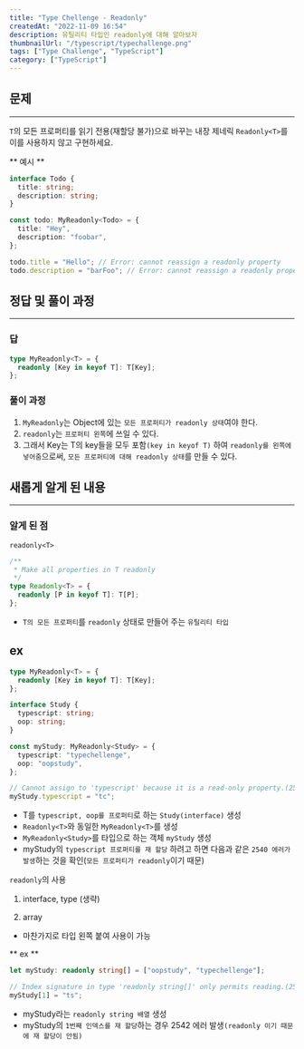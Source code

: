 ```yaml
---
title: "Type Chellenge - Readonly"
createdAt: "2022-11-09 16:54"
description: 유틸리티 타입인 readonly에 대해 알아보자
thumbnailUrl: "/typescript/typechallenge.png"
tags: ["Type Challenge", "TypeScript"]
category: ["TypeScript"]
---
```


## 문제

---

`T`의 모든 프로퍼티를 읽기 전용(재할당 불가)으로 바꾸는 내장 제네릭 `Readonly<T>`를 이를 사용하지 않고 구현하세요.

** 예시 **

```ts
interface Todo {
  title: string;
  description: string;
}

const todo: MyReadonly<Todo> = {
  title: "Hey",
  description: "foobar",
};

todo.title = "Hello"; // Error: cannot reassign a readonly property
todo.description = "barFoo"; // Error: cannot reassign a readonly property
```

## 정답 및 풀이 과정

---

### 답

```ts
type MyReadonly<T> = {
  readonly [Key in keyof T]: T[Key];
};
```

### 풀이 과정

>

1. `MyReadonly`는 Object에 있는 `모든 프로퍼티가 readonly 상태`여야 한다.
2. `readonly`는 `프로퍼티 왼쪽`에 쓰일 수 있다.
3. 그래서 Key는 T의 key들을 모두 포함`(key in keyof T)` 하여 `readonly를 왼쪽에 넣어줌`으로써, `모든 프로퍼티에 대해 readonly 상태`를 만들 수 있다.

## 새롭게 알게 된 내용

---

### 알게 된 점

`readonly<T>`

```ts
/**
 * Make all properties in T readonly
 */
type Readonly<T> = {
  readonly [P in keyof T]: T[P];
};
```

- `T의 모든 프로퍼티`를 `readonly` 상태로 만들어 주는 `유틸리티 타입`

## ex

```ts
type MyReadonly<T> = {
  readonly [Key in keyof T]: T[Key];
};

interface Study {
  typescript: string;
  oop: string;
}

const myStudy: MyReadonly<Study> = {
  typescript: "typechellenge",
  oop: "oopstudy",
};

// Cannot assign to 'typescript' because it is a read-only property.(2540)
myStudy.typescript = "tc";
```

- T를 `typescript, oop를 프로퍼티`로 하는 `Study(interface)` 생성
- `Readonly<T>`와 동일한 `MyReadonly<T>`를 생성
- `MyReadonly<Study>`를 타입으로 하는 객체 `myStudy` 생성
- myStudy의 `typescript 프로퍼티를 재 할당` 하려고 하면 다음과 같은 `2540 에러가 발생`하는 것을 확인(`모든 프로퍼티가 readonly`이기 때문)

`readonly`의 사용

1. interface, type (생략)

2. array

- 마찬가지로 타입 왼쪽 붙여 사용이 가능

** ex **

```ts
let myStudy: readonly string[] = ["oopstudy", "typechellenge"];

// Index signature in type 'readonly string[]' only permits reading.(2542)
myStudy[1] = "ts";
```

- myStudy라는 `readonly string 배열` 생성
- myStudy의 `1번째 인덱스를 재 할당`하는 경우 2542 에러 발생`(readonly 이기 때문에 재 할당이 안됨)`
